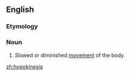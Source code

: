 ==English==

===Etymology===
{{prefix|en|hypo|kinesia}}

===Noun===
{{en-noun|-}}

# {{lb|en|pathology}} Slowed or diminished [[movement]] of the body.

[[zh:hypokinesia]]